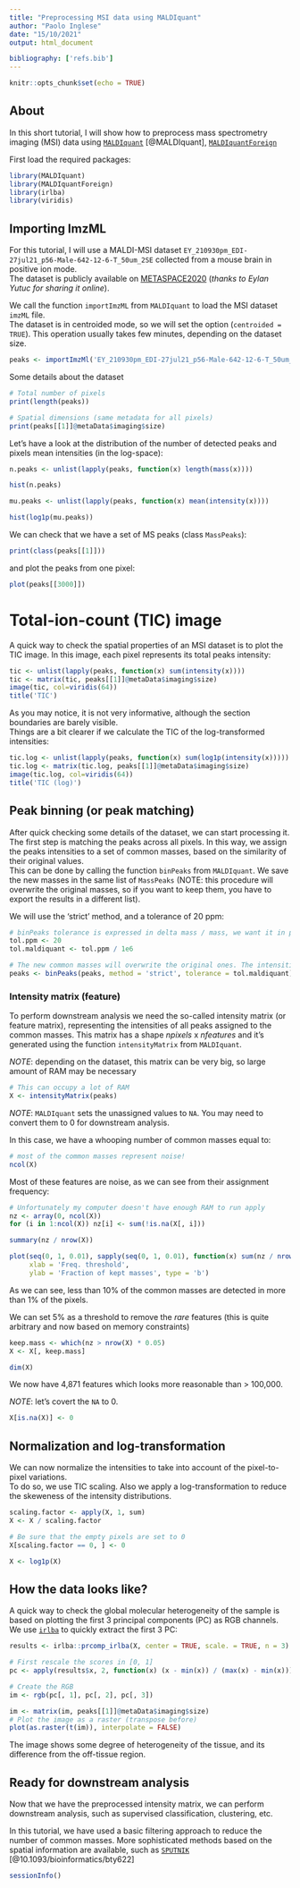 ```yaml
---
title: "Preprocessing MSI data using MALDIquant"
author: "Paolo Inglese"
date: "15/10/2021"
output: html_document

bibliography: ['refs.bib']
---
```


```r
knitr::opts_chunk$set(echo = TRUE)
```

## About

In this short tutorial, I will show how to preprocess mass spectrometry imaging (MSI) data
using [```MALDIquant```](https://cran.r-project.org/package=MALDIquant) [@MALDIquant], [```MALDIquantForeign```](https://cran.r-project.org/package=MALDIquantForeign)

First load the required packages:

```r
library(MALDIquant)
library(MALDIquantForeign)
library(irlba)
library(viridis)
```

## Importing ImzML

For this tutorial, I will use a MALDI-MSI dataset `EY_210930pm_EDI-27jul21_p56-Male-642-12-6-T_50um_2SE` collected from a mouse brain in positive ion mode.  
The dataset is publicly available on [METASPACE2020](https://metaspace2020.eu/) (*thanks to Eylan Yutuc for sharing it online*).

We call the function ```importImzML``` from ```MALDIquant``` to load the MSI dataset ```imzML``` file.  
The dataset is in centroided mode, so we will set the option (```centroided = TRUE```). This operation usually takes few minutes,
depending on the dataset size.

```r
peaks <- importImzMl('EY_210930pm_EDI-27jul21_p56-Male-642-12-6-T_50um_2SE.imzML', centroided = TRUE, verbose = FALSE)
```

Some details about the dataset 

```r
# Total number of pixels
print(length(peaks))

# Spatial dimensions (same metadata for all pixels)
print(peaks[[1]]@metaData$imaging$size)
```

Let's have a look at the distribution of the number of detected peaks and pixels mean intensities (in the log-space):

```r

n.peaks <- unlist(lapply(peaks, function(x) length(mass(x))))

hist(n.peaks)

mu.peaks <- unlist(lapply(peaks, function(x) mean(intensity(x))))

hist(log1p(mu.peaks))

```

We can check that we have a set of MS peaks (class ```MassPeaks```):

```r
print(class(peaks[[1]]))
```

and plot the peaks from one pixel:

```r
plot(peaks[[3000]])
```

# Total-ion-count (TIC) image

A quick way to check the spatial properties of an MSI dataset is to plot the TIC image. In this image,
each pixel represents its total peaks intensity:

```r

tic <- unlist(lapply(peaks, function(x) sum(intensity(x))))
tic <- matrix(tic, peaks[[1]]@metaData$imaging$size)
image(tic, col=viridis(64))
title('TIC')

```
As you may notice, it is not very informative, although the section boundaries are barely visible.  
Things are a bit clearer if we calculate the TIC of the log-transformed intensities:

```r
tic.log <- unlist(lapply(peaks, function(x) sum(log1p(intensity(x)))))
tic.log <- matrix(tic.log, peaks[[1]]@metaData$imaging$size)
image(tic.log, col=viridis(64))
title('TIC (log)')
```
## Peak binning (or peak matching)

After quick checking some details of the dataset, we can start processing it. The first step is
matching the peaks across all pixels. In this way, we assign the peaks intensities to a set of
common masses, based on the similarity of their original values.  
This can be done by calling the function ```binPeaks``` from ```MALDIquant```. We save the new
masses in the same list of ```MassPeaks``` (NOTE: this procedure will overwrite the original masses,
so if you want to keep them, you have to export the results in a different list).  

We will use the 'strict' method, and a tolerance of 20 ppm:

```r

# binPeaks tolerance is expressed in delta mass / mass, we want it in ppm:
tol.ppm <- 20
tol.maldiquant <- tol.ppm / 1e6

# The new common masses will overwrite the original ones. The intensities remain unmodified
peaks <- binPeaks(peaks, method = 'strict', tolerance = tol.maldiquant)
```

### Intensity matrix (feature)

To perform downstream analysis we need the so-called intensity matrix (or feature matrix),
representing the intensities of all peaks assigned to the common masses. This matrix has a shape
_npixels_ x _nfeatures_ and it's generated using the function ```intensityMatrix``` from ```MALDIquant```.

*NOTE*: depending on the dataset, this matrix can be very big, so large amount of RAM may be necessary

```r
# This can occupy a lot of RAM
X <- intensityMatrix(peaks)
```

*NOTE*: ```MALDIquant``` sets the unassigned values to ```NA```. You may need to convert them to 0
for downstream analysis.

In this case, we have a whooping number of common masses equal to:

```r
# most of the common masses represent noise!
ncol(X)
```

Most of these features are noise, as we can see from their assignment frequency:

```r
# Unfortunately my computer doesn't have enough RAM to run apply
nz <- array(0, ncol(X))
for (i in 1:ncol(X)) nz[i] <- sum(!is.na(X[, i]))
```

```r

summary(nz / nrow(X))

plot(seq(0, 1, 0.01), sapply(seq(0, 1, 0.01), function(x) sum(nz / nrow(X) > x) / length(nz)),
     xlab = 'Freq. threshold',
     ylab = 'Fraction of kept masses', type = 'b')
```
As we can see, less than 10% of the common masses are detected in more than 1% of the pixels.

We can set 5% as a threshold to remove the _rare_ features (this is quite arbitrary and now based on memory constraints)

```r
keep.mass <- which(nz > nrow(X) * 0.05)
X <- X[, keep.mass]

dim(X)
```

We now have 4,871 features which looks more reasonable than > 100,000.

*NOTE*: let's covert the ```NA``` to 0.

```r
X[is.na(X)] <- 0
```

## Normalization and log-transformation

We can now normalize the intensities to take into account of the pixel-to-pixel variations.  
To do so, we use TIC scaling. Also we apply a log-transformation to reduce the skeweness of the intensity distributions.

```r

scaling.factor <- apply(X, 1, sum)
X <- X / scaling.factor

# Be sure that the empty pixels are set to 0
X[scaling.factor == 0, ] <- 0

X <- log1p(X)

```

## How the data looks like?

A quick way to check the global molecular heterogeneity of the sample is based on plotting
the first 3 principal components (PC) as RGB channels. We use [```irlba```](https://cran.r-project.org/package=irlba) to quickly extract the
first 3 PC:

```r

results <- irlba::prcomp_irlba(X, center = TRUE, scale. = TRUE, n = 3)

```

```r

# First rescale the scores in [0, 1]
pc <- apply(results$x, 2, function(x) (x - min(x)) / (max(x) - min(x)))

# Create the RGB
im <- rgb(pc[, 1], pc[, 2], pc[, 3])

im <- matrix(im, peaks[[1]]@metaData$imaging$size)
# Plot the image as a raster (transpose before)
plot(as.raster(t(im)), interpolate = FALSE)

```

The image shows some degree of heterogeneity of the tissue, and its difference from the off-tissue region.

## Ready for downstream analysis

Now that we have the preprocessed intensity matrix, we can perform downstream analysis,
such as supervised classification, clustering, etc.

In this tutorial, we have used a basic filtering approach to reduce the number of common
masses. More sophisticated methods based on the spatial information are available, such as 
[```SPUTNIK```](https://cran.r-project.org/package=SPUTNIK) [@10.1093/bioinformatics/bty622]


```r
sessionInfo()
```
